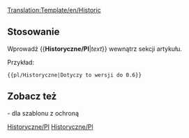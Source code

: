 <noinclude>[[Translation:Template/en/Historic]]</noinclude><noinclude></noinclude><includeonly>{{en/Ambox| type  = content
| text  = <strong>Historyczna zawartość</strong><br/>Ta strona lub sekcja zawiera treści, które nie są już istotne dla bieżącej wersji OpenTTD. Zachowaj go nienaruszony, ponieważ pokazuje on część historii tej wiki jako dokumentację.<br/>
{{{1|}}}
}}</includeonly><noinclude>

==Stosowanie==
Wprowadź <nowiki>{{</nowiki>'''Historyczne/Pl'''|''text''<nowiki>}}</nowiki> wewnątrz sekcji artykułu.

Przykład:
<pre>{{pl/Historyczne|Dotyczy to wersji do 0.6}}</pre>
{{pl/Historyczne|Dotyczy to wersji do 0.6}}
==Zobacz też==
{{en/S|en/Historical}}- dla szablonu z ochroną

<!--[[Category:templates|Historic]][[Category:Message boxes|Historic]]-->[[Category:pl/Szablony|Historyczne/Pl]][[Category:pl/InfoBox|Historyczne/Pl]]</noinclude>